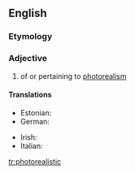 ==English==

===Etymology===
{{prefix|photo|realistic|lang=en}}

===Adjective===
{{en-adj}}

# {{context|arts|lang=en}} of or pertaining to [[photorealism]]

====Translations====
{{trans-top|art: of or pertaining to photorealism}}
* Estonian: {{t|et|fotorealistlik}}
* German: {{t|de|fotorealistisch}}
{{trans-mid}}
* Irish: {{t|ga|fótairéalaíoch}}
* Italian: {{t|it|fotorealistico}}
{{trans-bottom}}

[[tr:photorealistic]]
